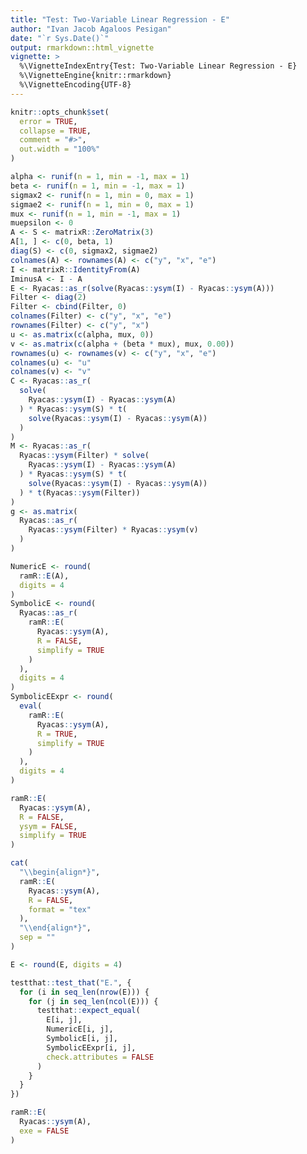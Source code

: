 ```yaml
---
title: "Test: Two-Variable Linear Regression - E"
author: "Ivan Jacob Agaloos Pesigan"
date: "`r Sys.Date()`"
output: rmarkdown::html_vignette
vignette: >
  %\VignetteIndexEntry{Test: Two-Variable Linear Regression - E}
  %\VignetteEngine{knitr::rmarkdown}
  %\VignetteEncoding{UTF-8}
---
```



```r
knitr::opts_chunk$set(
  error = TRUE,
  collapse = TRUE,
  comment = "#>",
  out.width = "100%"
)
```



```r
alpha <- runif(n = 1, min = -1, max = 1)
beta <- runif(n = 1, min = -1, max = 1)
sigmax2 <- runif(n = 1, min = 0, max = 1)
sigmae2 <- runif(n = 1, min = 0, max = 1)
mux <- runif(n = 1, min = -1, max = 1)
muepsilon <- 0
A <- S <- matrixR::ZeroMatrix(3)
A[1, ] <- c(0, beta, 1)
diag(S) <- c(0, sigmax2, sigmae2)
colnames(A) <- rownames(A) <- c("y", "x", "e")
I <- matrixR::IdentityFrom(A)
IminusA <- I - A
E <- Ryacas::as_r(solve(Ryacas::ysym(I) - Ryacas::ysym(A)))
Filter <- diag(2)
Filter <- cbind(Filter, 0)
colnames(Filter) <- c("y", "x", "e")
rownames(Filter) <- c("y", "x")
u <- as.matrix(c(alpha, mux, 0))
v <- as.matrix(c(alpha + (beta * mux), mux, 0.00))
rownames(u) <- rownames(v) <- c("y", "x", "e")
colnames(u) <- "u"
colnames(v) <- "v"
C <- Ryacas::as_r(
  solve(
    Ryacas::ysym(I) - Ryacas::ysym(A)
  ) * Ryacas::ysym(S) * t(
    solve(Ryacas::ysym(I) - Ryacas::ysym(A))
  )
)
M <- Ryacas::as_r(
  Ryacas::ysym(Filter) * solve(
    Ryacas::ysym(I) - Ryacas::ysym(A)
  ) * Ryacas::ysym(S) * t(
    solve(Ryacas::ysym(I) - Ryacas::ysym(A))
  ) * t(Ryacas::ysym(Filter))
)
g <- as.matrix(
  Ryacas::as_r(
    Ryacas::ysym(Filter) * Ryacas::ysym(v)
  )
)
```


\begin{equation}
  \begin{split}
    y &= \alpha + \beta x + \varepsilon \\
    y &= `r alpha` + \left( `r beta` x \right) + \varepsilon
  \end{split}
\end{equation}


```r
NumericE <- round(
  ramR::E(A),
  digits = 4
)
SymbolicE <- round(
  Ryacas::as_r(
    ramR::E(
      Ryacas::ysym(A),
      R = FALSE,
      simplify = TRUE
    )
  ),
  digits = 4
)
SymbolicEExpr <- round(
  eval(
    ramR::E(
      Ryacas::ysym(A),
      R = TRUE,
      simplify = TRUE
    )
  ),
  digits = 4
)
```



```r
ramR::E(
  Ryacas::ysym(A),
  R = FALSE,
  ysym = FALSE,
  simplify = TRUE
)
```



```r
cat(
  "\\begin{align*}",
  ramR::E(
    Ryacas::ysym(A),
    R = FALSE,
    format = "tex"
  ),
  "\\end{align*}",
  sep = ""
)
```



```r
E <- round(E, digits = 4)
```



```r
testthat::test_that("E.", {
  for (i in seq_len(nrow(E))) {
    for (j in seq_len(ncol(E))) {
      testthat::expect_equal(
        E[i, j],
        NumericE[i, j],
        SymbolicE[i, j],
        SymbolicEExpr[i, j],
        check.attributes = FALSE
      )
    }
  }
})
```



```r
ramR::E(
  Ryacas::ysym(A),
  exe = FALSE
)
```

